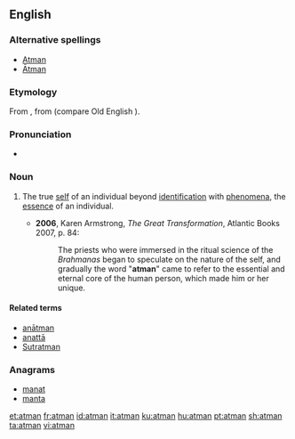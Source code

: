 {{also|Atmán}}
==English==
{{wikipedia}}

===Alternative spellings===
* [[Atman]]
* [[Ātman]]

===Etymology===
From {{etyl|sa|en}} {{term|आत्मन्||soul; self; essence|tr=ātmán|sc=Deva|lang=sa}}, from {{etyl|ine-pro|en}} (compare Old English {{term/t|ang|ǣþm||breath}}).

===Pronunciation===
* {{a|UK}} {{IPA|/ˈɑːtman/}}

===Noun===
{{en-noun}}

# {{context|Hinduism|Buddhism|Jainism|Vedanta|lang=en}} The true [[self]] of an individual beyond [[identification]] with [[phenomena]], the [[essence]] of an individual.
#* '''2006''', Karen Armstrong, ''The Great Transformation'', Atlantic Books 2007, p. 84:
#*: The priests who were immersed in the ritual science of the ''Brahmanas'' began to speculate on the nature of the self, and gradually the word "'''atman'''" came to refer to the essential and eternal core of the human person, which made him or her unique.

====Related terms====
* [[anatman|anātman]]
* [[anatta|anattā]]
* [[Sutratman]]

===Anagrams===
* [[manat#English|manat]]
* [[manta#English|manta]]

[[et:atman]]
[[fr:atman]]
[[id:atman]]
[[it:atman]]
[[ku:atman]]
[[hu:atman]]
[[pt:atman]]
[[sh:atman]]
[[ta:atman]]
[[vi:atman]]